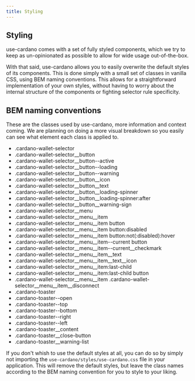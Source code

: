 ```yaml
---
title: Styling
---
```


## Styling

use-cardano comes with a set of fully styled components, which we try to keep as un-opinionated as possible to allow for wide usage out-of-the-box.

With that said, use-cardano allows you to easily overwrite the default styles of its components. This is done simply with a small set of classes in vanilla CSS, using BEM naming conventions. This allows for a straightforward implementation of your own styles, without having to worry about the internal structure of the components or fighting selector rule specificity.

## BEM naming conventions

These are the classes used by use-cardano, more information and context coming. We are planning on doing a more visual breakdown so you easily can see what element each class is applied to.

- .cardano-wallet-selector
- .cardano-wallet-selector\_\_button
- .cardano-wallet-selector\_\_button--active
- .cardano-wallet-selector\_\_button--loading
- .cardano-wallet-selector\_\_button--warning
- .cardano-wallet-selector\_\_button\_\_icon
- .cardano-wallet-selector\_\_button\_\_text
- .cardano-wallet-selector\_\_button\_\_loading-spinner
- .cardano-wallet-selector\_\_button\_\_loading-spinner:after
- .cardano-wallet-selector\_\_button\_\_warning-sign
- .cardano-wallet-selector\_\_menu
- .cardano-wallet-selector\_\_menu\_\_item
- .cardano-wallet-selector\_\_menu\_\_item button
- .cardano-wallet-selector\_\_menu\_\_item button:disabled
- .cardano-wallet-selector\_\_menu\_\_item button:not(:disabled):hover
- .cardano-wallet-selector\_\_menu\_\_item--current button
- .cardano-wallet-selector\_\_menu\_\_item--current\_\_checkmark
- .cardano-wallet-selector\_\_menu\_\_item\_\_text
- .cardano-wallet-selector\_\_menu\_\_item\_\_text\_\_icon
- .cardano-wallet-selector\_\_menu\_\_item:last-child
- .cardano-wallet-selector\_\_menu\_\_item:last-child button
- .cardano-wallet-selector\_\_menu\_\_item .cardano-wallet-selector\_\_menu\_\_item\_\_disconnect
- .cardano-toaster
- .cardano-toaster--open
- .cardano-toaster--top
- .cardano-toaster--bottom
- .cardano-toaster--right
- .cardano-toaster--left
- .cardano-toaster\_\_content
- .cardano-toaster\_\_close-button
- .cardano-toaster\_\_warning-list

If you don't whish to use the default styles at all, you can do so by simply not importing the `use-cardano/styles/use-cardano.css` file in your application. This will remove the default styles, but leave the class names according to the BEM naming convention for you to style to your liking.
